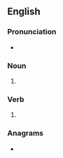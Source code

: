 ==English==

===Pronunciation===
* {{IPA|/pɹɛps/|lang=en}}

===Noun===
{{head|en|noun plural form}}

# {{plural of|prep|lang=en}}

===Verb===
{{head|en|verb form}}

# {{en-third-person singular of|prep}}

===Anagrams===
* {{anagrams|en|a=epprs|Repps|SPREP|perps|repps}}